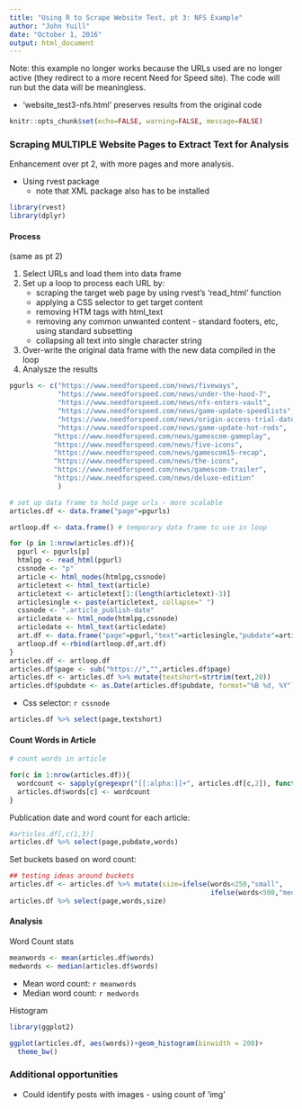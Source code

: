 ```yaml
---
title: "Using R to Scrape Website Text, pt 3: NFS Example"
author: "John Yuill"
date: "October 1, 2016"
output: html_document
---
```

Note: this example no longer works because the URLs used are no longer active (they redirect to a more recent Need for Speed site). The code will run but the data will be meaningless.

* 'website_test3-nfs.html' preserves results from the original code

```r
knitr::opts_chunk$set(echo=FALSE, warning=FALSE, message=FALSE)

```

### Scraping MULTIPLE Website Pages to Extract Text for Analysis

Enhancement over pt 2, with more pages and more analysis. 

* Using rvest package
    + note that XML package also has to be installed
    
```r
library(rvest)
library(dplyr)

```

#### Process

(same as pt 2)

1. Select URLs and load them into data frame
2. Set up a loop to process each URL by:
    + scraping the target web page by using rvest's 'read_html' function
    + applying a CSS selector to get target content
    + removing HTM tags with html_text
    + removing any common unwanted content - standard footers, etc, using standard subsetting
    + collapsing all text into single character string
3. Over-write the original data frame with the new data compiled in the loop
4. Analysze the results 

```r
pgurls <- c("https://www.needforspeed.com/news/fiveways",
            "https://www.needforspeed.com/news/under-the-hood-7",
            "https://www.needforspeed.com/news/nfs-enters-vault",
            "https://www.needforspeed.com/news/game-update-speedlists",
            "https://www.needforspeed.com/news/origin-access-trial-date",
            "https://www.needforspeed.com/news/game-update-hot-rods",
           "https://www.needforspeed.com/news/gamescom-gameplay",
           "https://www.needforspeed.com/news/five-icons",
           "https://www.needforspeed.com/news/gamescom15-recap",
           "https://www.needforspeed.com/news/the-icons",
           "https://www.needforspeed.com/news/gamescom-trailer",
           "https://www.needforspeed.com/news/deluxe-edition"
            )

# set up data frame to hold page urls - more scalable
articles.df <- data.frame("page"=pgurls)

artloop.df <- data.frame() # temporary data frame to use in loop

for (p in 1:nrow(articles.df)){
  pgurl <- pgurls[p]
  htmlpg <- read_html(pgurl)
  cssnode <- "p" 
  article <- html_nodes(htmlpg,cssnode)
  articletext <- html_text(article)
  articletext <- articletext[1:(length(articletext)-3)]
  articlesingle <- paste(articletext, collapse=" ")
  cssnode <- ".article_publish-date" 
  articledate <- html_node(htmlpg,cssnode)
  articledate <- html_text(articledate)
  art.df <- data.frame("page"=pgurl,"text"=articlesingle,"pubdate"=articledate)
  artloop.df <-rbind(artloop.df,art.df)
}
articles.df <- artloop.df
articles.df$page <- sub("https://","",articles.df$page)
articles.df <- articles.df %>% mutate(textshort=strtrim(text,20))
articles.df$pubdate <- as.Date(articles.df$pubdate, format="%B %d, %Y")
```

* Css selector: `r cssnode`

```r
articles.df %>% select(page,textshort)
```

#### Count Words in Article

```r
# count words in article

for(c in 1:nrow(articles.df)){
  wordcount <- sapply(gregexpr("[[:alpha:]]+", articles.df[c,2]), function(x) sum(x > 0))
  articles.df$words[c] <- wordcount 
}
```
Publication date and word count for each article: 
```r
#articles.df[,c(1,3)]
articles.df %>% select(page,pubdate,words)
```

Set buckets based on word count:

```r
## testing ideas around buckets
articles.df <- articles.df %>% mutate(size=ifelse(words<250,"small",
                                                  ifelse(words<500,"med","lg")))
articles.df %>% select(page,words,size)

```

#### Analysis

Word Count stats
```r
meanwords <- mean(articles.df$words)
medwords <- median(articles.df$words)

```

* Mean word count: `r meanwords`
* Median word count: `r medwords`

Histogram
```r
library(ggplot2)

ggplot(articles.df, aes(words))+geom_histogram(binwidth = 200)+
  theme_bw()
```

### Additional opportunities
* Could identify posts with images - using count of 'img'